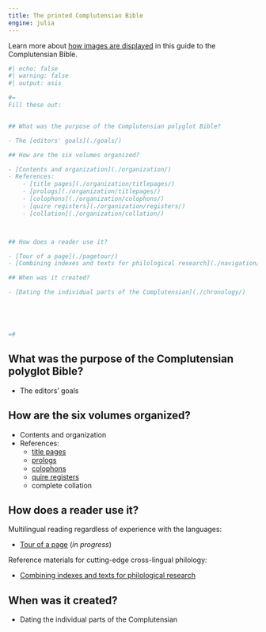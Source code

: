 ```yaml
---
title: The printed Complutensian Bible
engine: julia
---
```



:::{.callout-tip title="Tip: see images in context"}
Learn more about [how images are displayed](./images/) in this guide to the Complutensian Bible.
:::
```julia
#| echo: false
#| warning: false
#| output: asis

#=
Fill these out:


## What was the purpose of the Complutensian polyglot Bible?

- The [editors' goals](./goals/)

## How are the six volumes organized?

- [Contents and organization](./organization/)
- References:
    - [title pages](./organization/titlepages/)
    - [prologs](./organization/titlepages/)
    - [colophons](./organization/colophons/)
    - [quire registers](./organization/registers/)
    - [collation](./organization/collation/)



## How does a reader use it?

- [Tour of a page](./pagetour/)
- [Combining indexes and texts for philological research](./navigation/)

## When was it created?

- [Dating the individual parts of the Complutensian](./chronology/)





=#
```

## What was the purpose of the Complutensian polyglot Bible?

- The editors' goals

## How are the six volumes organized?

- Contents and organization
- References:
    - [title pages](./organization/titlepages/)
    - [prologs](./organization/prologs/)
    - [colophons](./organization/colophons/)
    - [quire registers](./organization/registers/)
    - complete collation



## How does a reader use it?

Multilingual reading regardless of experience with the languages:

- [Tour of a page](./pagetour/) (*in progress*)

Reference materials for cutting-edge cross-lingual philology:

- [Combining indexes and texts for philological research](./navigation/)

## When was it created?

- Dating the individual parts of the Complutensian










